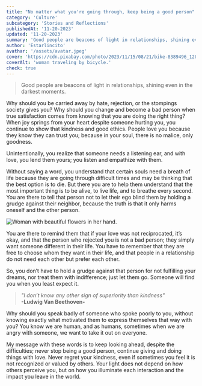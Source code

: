 ```yaml
---
title: "No matter what you're going through, keep being a good person"
category: 'Culture'
subcategory: 'Stories and Reflections'
publishedAt: '11-20-2023'
updated: '11-20-2023'
summary: 'Good people are beacons of light in relationships, shining even in the darkest moments.'
author: 'Estarlincito'
avathar: '/assets/avatar.jpeg'
cover: 'https://cdn.pixabay.com/photo/2023/11/15/08/21/bike-8389496_1280.jpg'
coverAlt: 'woman traveling by bicycle.'
check: true
---
```


<Introduction>

> Good people are beacons of light in relationships, shining even in the darkest moments.

</Introduction>

<Contents>

Why should you be carried away by hate, rejection, or the stompings society gives you? Why should you change and become a bad person when true satisfaction comes from knowing that you are doing the right thing? When joy springs from your heart despite someone hurting you, you continue to show that kindness and good ethics. People love you because they know they can trust you; because in your soul, there is no malice, only goodness.

Unintentionally, you realize that someone needs a listening ear, and with love, you lend them yours; you listen and empathize with them.

Without saying a word, you understand that certain souls need a breath of life because they are going through difficult times and may be thinking that the best option is to die. But there you are to help them understand that the most important thing is to be alive, to live life, and to breathe every second. You are there to tell that person not to let their ego blind them by holding a grudge against their neighbor, because the truth is that it only harms oneself and the other person.

<Image
  alt='Woman with beautiful flowers in her hand.'
  src='https://cdn.pixabay.com/photo/2024/04/04/11/29/woman-8674934_1280.png'
/>

You are there to remind them that if your love was not reciprocated, it’s okay, and that the person who rejected you is not a bad person; they simply want someone different in their life. You have to remember that they are free to choose whom they want in their life, and that people in a relationship do not need each other but prefer each other.

So, you don’t have to hold a grudge against that person for not fulfilling your dreams, nor treat them with indifference; just let them go. Someone will find you when you least expect it.

> _&quot;I don’t know any other sign of superiority than kindness&quot;_ <br/> **-Ludwig Van Beethoven-**

Why should you speak badly of someone who spoke poorly to you, without knowing exactly what motivated them to express themselves that way with you? You know we are human, and as humans, sometimes when we are angry with someone, we want to take it out on everyone.

My message with these words is to keep looking ahead, despite the difficulties; never stop being a good person, continue giving and doing things with love. Never regret your kindness, even if sometimes you feel it is not recognized or valued by others. Your light does not depend on how others perceive you, but on how you illuminate each interaction and the impact you leave in the world.

</Contents>
